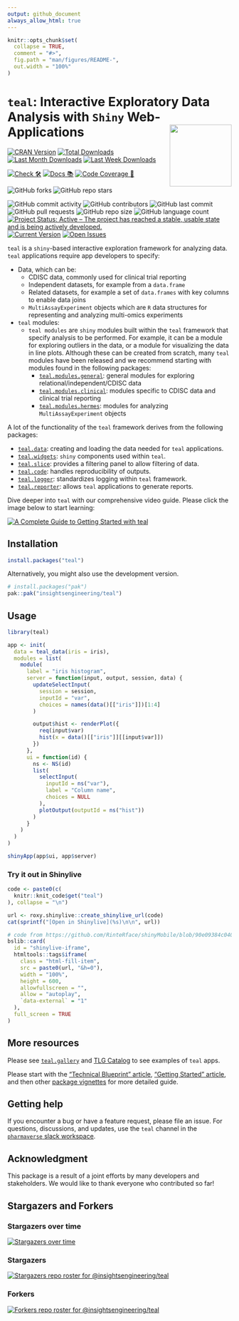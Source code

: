 ```yaml
---
output: github_document
always_allow_html: true
---
```


<!-- README.md is generated from README.Rmd. Please edit that file -->

```r
knitr::opts_chunk$set(
  collapse = TRUE,
  comment = "#>",
  fig.path = "man/figures/README-",
  out.width = "100%"
)
```

# `teal`: Interactive Exploratory Data Analysis with `Shiny` Web-Applications <a href='https://insightsengineering.github.io/teal/'><img src="man/figures/logo.svg" align="right" height="139" style="max-width: 100%; max-height: 139px;"/></a  >

<!-- start badges -->
[![CRAN Version](https://www.r-pkg.org/badges/version/teal?color=green)](https://cran.r-project.org/package=teal)
[![Total Downloads](http://cranlogs.r-pkg.org/badges/grand-total/teal?color=green)](https://cran.r-project.org/package=teal)
[![Last Month Downloads](http://cranlogs.r-pkg.org/badges/last-month/teal?color=green)](https://cran.r-project.org/package=teal)
[![Last Week Downloads](http://cranlogs.r-pkg.org/badges/last-week/teal?color=green)](https://cran.r-project.org/package=teal)

[![Check 🛠](https://github.com/insightsengineering/teal/actions/workflows/check.yaml/badge.svg)](https://insightsengineering.github.io/teal/main/unit-test-report/)
[![Docs 📚](https://github.com/insightsengineering/teal/actions/workflows/docs.yaml/badge.svg)](https://insightsengineering.github.io/teal/)
[![Code Coverage 📔](https://raw.githubusercontent.com/insightsengineering/teal/_xml_coverage_reports/data/main/badge.svg)](https://insightsengineering.github.io/teal/main/coverage-report/)

![GitHub forks](https://img.shields.io/github/forks/insightsengineering/teal?style=social)
![GitHub repo stars](https://img.shields.io/github/stars/insightsengineering/teal?style=social)

![GitHub commit activity](https://img.shields.io/github/commit-activity/m/insightsengineering/teal)
![GitHub contributors](https://img.shields.io/github/contributors/insightsengineering/teal)
![GitHub last commit](https://img.shields.io/github/last-commit/insightsengineering/teal)
![GitHub pull requests](https://img.shields.io/github/issues-pr/insightsengineering/teal)
![GitHub repo size](https://img.shields.io/github/repo-size/insightsengineering/teal)
![GitHub language count](https://img.shields.io/github/languages/count/insightsengineering/teal)
[![Project Status: Active – The project has reached a stable, usable state and is being actively developed.](https://www.repostatus.org/badges/latest/active.svg)](https://www.repostatus.org/#active)
[![Current Version](https://img.shields.io/github/r-package/v/insightsengineering/teal/main?color=purple\&label=package%20version)](https://github.com/insightsengineering/teal/tree/main)
[![Open Issues](https://img.shields.io/github/issues-raw/insightsengineering/teal?color=red\&label=open%20issues)](https://github.com/insightsengineering/teal/issues?q=is%3Aissue+is%3Aopen+sort%3Aupdated-desc)
<!-- end badges -->

`teal` is a `shiny`-based interactive exploration framework for analyzing data. `teal` applications require app developers to specify:

<!-- markdownlint-disable MD007 MD030 -->
-   Data, which can be:
    -    CDISC data, commonly used for clinical trial reporting
    -    Independent datasets, for example from a `data.frame`
    -    Related datasets, for example a set of `data.frames` with key columns to enable data joins
    -    `MultiAssayExperiment` objects which are `R` data structures for representing and analyzing multi-omics experiments
-   `teal` modules:
    -   `teal modules` are `shiny` modules built within the `teal` framework that specify analysis to be performed. For example, it can be a module for exploring outliers in the data, or a module for visualizing the data in line plots. Although these can be created from scratch, many `teal` modules have been released and we recommend starting with modules found in the following packages:
        -   [`teal.modules.general`](https://insightsengineering.github.io/teal.modules.general/latest-tag/): general modules for exploring relational/independent/CDISC data
        -   [`teal.modules.clinical`](https://insightsengineering.github.io/teal.modules.clinical/latest-tag/): modules specific to CDISC data and clinical trial reporting
        -   [`teal.modules.hermes`](https://insightsengineering.github.io/teal.modules.hermes/latest-tag/): modules for analyzing `MultiAssayExperiment` objects

<!-- markdownlint-enable MD007 MD030 -->

A lot of the functionality of the `teal` framework derives from the following packages:

<!-- markdownlint-disable MD007 MD030 -->
-   [`teal.data`](https://insightsengineering.github.io/teal.data/latest-tag/): creating and loading the data needed for `teal` applications.
-   [`teal.widgets`](https://insightsengineering.github.io/teal.widgets/latest-tag/): `shiny` components used within `teal`.
-   [`teal.slice`](https://insightsengineering.github.io/teal.slice/latest-tag/): provides a filtering panel to allow filtering of data.
-   [`teal.code`](https://insightsengineering.github.io/teal.code/latest-tag/): handles reproducibility of outputs.
-   [`teal.logger`](https://insightsengineering.github.io/teal.logger/latest-tag/): standardizes logging within `teal` framework.
-   [`teal.reporter`](https://insightsengineering.github.io/teal.reporter/latest-tag/): allows `teal` applications to generate reports.

Dive deeper into `teal` with our comprehensive video guide.
Please click the image below to start learning:

[![A Complete Guide to Getting Started with teal](https://img.youtube.com/vi/N8ZamECICSI/0.jpg)](https://www.youtube.com/watch?v=N8ZamECICSI)

<!-- markdownlint-enable MD007 MD030 -->

## Installation

```r
install.packages("teal")
```

Alternatively, you might also use the development version.

```r
# install.packages("pak")
pak::pak("insightsengineering/teal")
```

## Usage

```r
library(teal)

app <- init(
  data = teal_data(iris = iris),
  modules = list(
    module(
      label = "iris histogram",
      server = function(input, output, session, data) {
        updateSelectInput(
          session = session,
          inputId = "var",
          choices = names(data()[["iris"]])[1:4]
        )

        output$hist <- renderPlot({
          req(input$var)
          hist(x = data()[["iris"]][[input$var]])
        })
      },
      ui = function(id) {
        ns <- NS(id)
        list(
          selectInput(
            inputId = ns("var"),
            label = "Column name",
            choices = NULL
          ),
          plotOutput(outputId = ns("hist"))
        )
      }
    )
  )
)

shinyApp(app$ui, app$server)
```

### Try it out in Shinylive

```r
code <- paste0(c(
  knitr::knit_code$get("teal")
), collapse = "\n")

url <- roxy.shinylive::create_shinylive_url(code)
cat(sprintf("[Open in Shinylive](%s)\n\n", url))
```

```r
# code from https://github.com/RinteRface/shinyMobile/blob/90e09384c040ba69c14293a49fc182e8d6ef26a8/R/utils.R#L232
bslib::card(
  id = "shinylive-iframe",
  htmltools::tags$iframe(
    class = "html-fill-item",
    src = paste0(url, "&h=0"),
    width = "100%",
    height = 600,
    allowfullscreen = "",
    allow = "autoplay",
    `data-external` = "1"
  ),
  full_screen = TRUE
)
```

## More resources

Please see [`teal.gallery`](https://insightsengineering.github.io/teal.gallery/) and [TLG Catalog](https://insightsengineering.github.io/tlg-catalog/) to see examples of `teal` apps.

Please start with the ["Technical Blueprint" article](https://insightsengineering.github.io/teal/latest-tag/articles/blueprint/index.html), ["Getting Started" article](https://insightsengineering.github.io/teal/latest-tag/articles/getting-started-with-teal.html), and then other [package vignettes](https://insightsengineering.github.io/teal/latest-tag/articles/index.html) for more detailed guide.

## Getting help

If you encounter a bug or have a feature request, please file an issue. For questions, discussions, and updates, use the `teal` channel in the [`pharmaverse` slack workspace](https://pharmaverse.slack.com).

## Acknowledgment

This package is a result of a joint efforts by many developers and stakeholders. We would like to thank everyone who contributed so far!

## Stargazers and Forkers

### Stargazers over time

[![Stargazers over time](https://starchart.cc/insightsengineering/teal.svg)](https://starchart.cc/insightsengineering/teal)

### Stargazers

[![Stargazers repo roster for @insightsengineering/teal](http://reporoster.com/stars/insightsengineering/teal)](https://github.com/insightsengineering/teal/stargazers)

### Forkers

[![Forkers repo roster for @insightsengineering/teal](http://reporoster.com/forks/insightsengineering/teal)](https://github.com/insightsengineering/teal/network/members)
